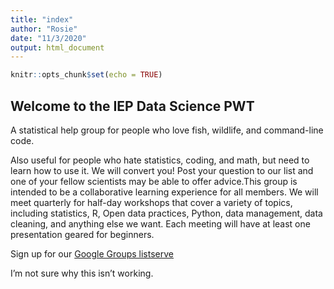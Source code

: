 ```yaml
---
title: "index"
author: "Rosie"
date: "11/3/2020"
output: html_document
---
```


```r
knitr::opts_chunk$set(echo = TRUE)
```

## Welcome to the IEP Data Science PWT

A statistical help group for people who love fish, wildlife, and command-line code.

Also useful for people who hate statistics, coding, and math, but need to learn how to use it. We will convert you! Post your question to our list and one of your fellow scientists may be able to offer advice.This group is intended to be a collaborative learning experience for all members. We will meet quarterly for half-day workshops that cover a variety of topics, including statistics, R, Open data practices, Python, data management, data cleaning, and anything else we want. Each meeting will have at least one presentation geared for beginners.

Sign up for our [Google Groups listserve](https://groups.google.com/g/bay-delta-datascience)

I'm not sure why this isn't working. 